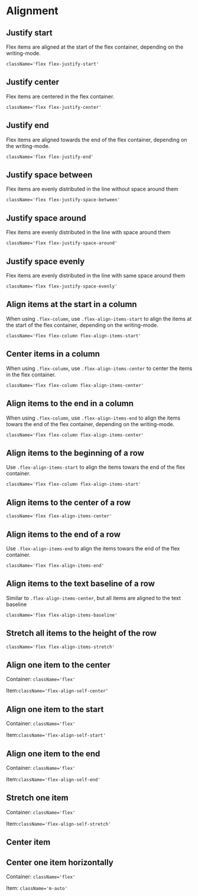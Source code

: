 

<Meta title={getTitle(__filename)} />

# Alignment

## Justify start

Flex items are aligned at the start of the flex container, depending on the writing-mode.

`className='flex flex-justify-start'`

<Canvas>
    <Story id="css-utilities-flexbox-alignment--justify-start" />
</Canvas>

## Justify center

Flex items are centered in the flex container.

`className='flex flex-justify-center'`

<Canvas>
    <Story id="css-utilities-flexbox-alignment--justify-center" />
</Canvas>

## Justify end

Flex items are aligned towards the end of the flex container, depending on the writing-mode.

`className='flex flex-justify-end'`

<Canvas>
    <Story id="css-utilities-flexbox-alignment--justify-end" />
</Canvas>

## Justify space between

Flex items are evenly distributed in the line without space around them

`className='flex flex-justify-space-between'`

<Canvas>
    <Story id="css-utilities-flexbox-alignment--justify-between" />
</Canvas>

## Justify space around

Flex items are evenly distributed in the line with space around them

`className='flex flex-justify-space-around'`

<Canvas>
    <Story id="css-utilities-flexbox-alignment--justify-around" />
</Canvas>

## Justify space evenly

Flex items are evenly distributed in the line with same space around them

`className='flex flex-justify-space-evenly'`

<Canvas>
    <Story id="css-utilities-flexbox-alignment--justify-evenly" />
</Canvas>

## Align items at the start in a column

When using `.flex-column`, use `.flex-align-items-start` to align the items at the start of the flex container, depending on the writing-mode.

`className='flex flex-column flex-align-items-start'`

<Canvas>
    <Story id="css-utilities-flexbox-alignment--align-items-start-column" />
</Canvas>

## Center items in a column

When using `.flex-column`, use `.flex-align-items-center` to center the items in the flex container.

`className='flex flex-column flex-align-items-center'`

<Canvas>
    <Story id="css-utilities-flexbox-alignment--align-items-center-column" />
</Canvas>

## Align items to the end in a column

When using `.flex-column`, use `.flex-align-items-end` to align the items towars the end of the flex container, depending on the writing-mode.

`className='flex flex-column flex-align-items-center'`

<Canvas>
    <Story id="css-utilities-flexbox-alignment--align-items-end-column" />
</Canvas>

## Align items to the beginning of a row

Use `.flex-align-items-start` to align the items towars the end of the flex container.

`className='flex flex-column flex-align-items-start'`

<Canvas>
    <Story id="css-utilities-flexbox-alignment--align-items-start" />
</Canvas>

## Align items to the center of a row

`className='flex flex-align-items-center'`

<Canvas>
    <Story id="css-utilities-flexbox-alignment--align-items-center" />
</Canvas>

## Align items to the end of a row

Use `.flex-align-items-end` to align the items towars the end of the flex container.

`className='flex flex-align-items-end'`

<Canvas>
    <Story id="css-utilities-flexbox-alignment--align-items-end" />
</Canvas>

## Align items to the text baseline of a row

Similar to `.flex-align-items-center`, but all items are aligned to the text baseline

`className='flex flex-align-items-baseline'`

<Canvas>
    <Story id="css-utilities-flexbox-alignment--align-items-baseline" />
</Canvas>

## Stretch all items to the height of the row

`className='flex flex-align-items-stretch'`

<Canvas>
    <Story id="css-utilities-flexbox-alignment--align-items-stretch" />
</Canvas>

## Align one item to the center

Container: `className='flex'`

Item:`className='flex-align-self-center'`

<Canvas>
    <Story id="css-utilities-flexbox-alignment--align-item-center" />
</Canvas>

## Align one item to the start

Container: `className='flex'`

Item:`className='flex-align-self-start'`

<Canvas>
    <Story id="css-utilities-flexbox-alignment--align-item-start" />
</Canvas>

## Align one item to the end

Container: `className='flex'`

Item:`className='flex-align-self-end'`

<Canvas>
    <Story id="css-utilities-flexbox-alignment--align-item-end" />
</Canvas>

## Stretch one item

Container: `className='flex'`

Item:`className='flex-align-self-stretch'`

<Canvas>
    <Story id="css-utilities-flexbox-alignment--align-item-stretch" />
</Canvas>

## Center item

## Center one item horizontally

Container: `className='flex'`

Item: `className='m-auto'`

<Canvas>
    <Story id="css-utilities-flexbox-alignment--vertically-center-one-item" />
</Canvas>

<div class="hidden">
    <Primary />
</div>
